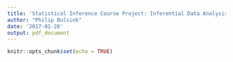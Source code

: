```yaml
---
title: 'Statistical Inference Course Project: Inferential Data Analysis'
author: "Philip Bulsink"
date: '2017-01-28'
output: pdf_document
---
```


```r
knitr::opts_chunk$set(echo = TRUE)
```

